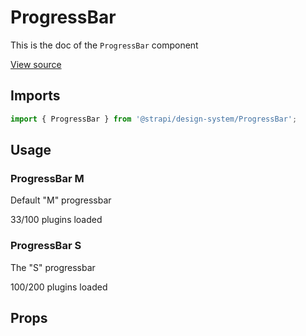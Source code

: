 <!--- ProgressBar.stories.mdx --->


<Meta title="Design System/Components/ProgressBar" component={ProgressBar} />

# ProgressBar

This is the doc of the `ProgressBar` component

[View source](https://github.com/strapi/design-system/tree/main/packages/strapi-design-system/src/ProgressBar)

## Imports

```js
import { ProgressBar } from '@strapi/design-system/ProgressBar';
```

## Usage

### ProgressBar M

Default "M" progressbar

<Canvas>
  <Story name="M">
    <ProgressBar value={33}>33/100 plugins loaded</ProgressBar>
  </Story>
</Canvas>

### ProgressBar S

The "S" progressbar

<Canvas>
  <Story name="S">
    <ProgressBar value={100} size="S">
      100/200 plugins loaded
    </ProgressBar>
  </Story>
</Canvas>

## Props

<ArgsTable of={ProgressBar} />
